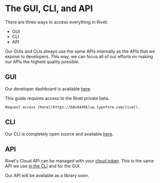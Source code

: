 # The GUI, CLI, and API

There are three ways to access everything in Rivet:

- <Tooltip tip="Graphical User Interface">GUI</Tooltip>
- <Tooltip tip="Command Line Interface">CLI</Tooltip>
- <Tooltip tip="Application Programming Interface">API</Tooltip>

Our GUIs and CLIs always use the same APIs internally as the APIs that we expose to developers. This way, we can focus all of our efforts on making our APIs the highest quality possible.

## GUI

Our developer dashboard is available [here](https://hub.rivet.gg/developer/dashboard).

<Note>
	This guide requires access to the Rivet private beta.

	Request access [here](https://b8v8449klvp.typeform.com/rivet).
</Note>

## CLI

Our CLI is completely open source and available [here](https://github.com/rivet-gg/cli#installing).

## API

Rivet's Cloud API can be managed with your [cloud token](/general/concepts/token-types#cloud). This is the same API we use [in the CLI](https://github.com/rivet-gg/cli/blob/7f91d180f64b755956d89a3a83bfb2e77a42d72d/cli/src/commands/version.rs#L368) and for the GUI.

Our API will be available as a library soon.

